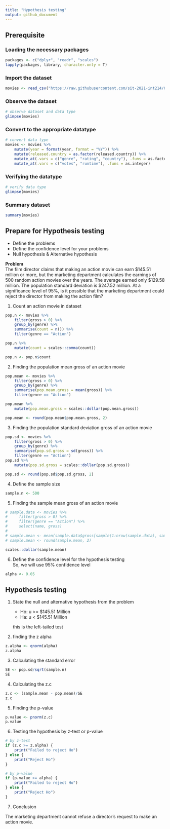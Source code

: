```yaml
---
title: "Hypothesis testing"
output: github_document
---
```


## Prerequisite

### Loading the necessary packages

```r
packages <- c("dplyr", "readr", "scales")
lapply(packages, library, character.only = T)
```

### Import the dataset

```r
movies <- read_csv("https://raw.githubusercontent.com/sit-2021-int214/004-movie-industry/main/movie_industry/csv/cleaned_dataset/movies_cleaned.csv")
```

### Observe the dataset

```r
# observe dataset and data type
glimpse(movies)
```

### Convert to the appropriate datatype

```r
# convert data type
movies <- movies %>%
    mutate(year = format(year, format = "%Y")) %>%
    mutate(released.country = as.factor(released.country)) %>%
    mutate_at(.vars = c("genre", "rating", "country"), .funs = as.factor) %>%
    mutate_at(.vars = c("votes", "runtime"), .funs = as.integer)
```

### Verifying the datatype

```r
# verify data type
glimpse(movies)
```

### Summary dataset

```r
summary(movies)
```

## Prepare for Hypothesis testing

-   Define the problems
-   Define the confidence level for your problems
-   Null hypothesis & Alternative hypothesis

**Problem** <br>
The film director claims that making an action movie can earn \$145.51 million or more, but the marketing department calculates the earnings of 500 random action movies over the years. The average earned only \$129.58 million. The population standard deviation is \$247.52 million. At a significance level of 95%, is it possible that the marketing department could reject the director from making the action film?

1.  Count an action movie in dataset

```r
pop.n <- movies %>%
    filter(gross > 0) %>%
    group_by(genre) %>%
    summarise(count = n()) %>%
    filter(genre == "Action")

pop.n %>%
    mutate(count = scales::comma(count))

pop.n <- pop.n$count
```

2.  Finding the population mean gross of an action movie

```r
pop.mean <- movies %>%
    filter(gross > 0) %>%
    group_by(genre) %>%
    summarise(pop.mean.gross = mean(gross)) %>%
    filter(genre == "Action")

pop.mean %>%
    mutate(pop.mean.gross = scales::dollar(pop.mean.gross))

pop.mean <- round(pop.mean$pop.mean.gross, 2)
```

3.  Finding the population standard deviation gross of an action movie

```r
pop.sd <- movies %>%
    filter(gross > 0) %>%
    group_by(genre) %>%
    summarise(pop.sd.gross = sd(gross)) %>%
    filter(genre == "Action")
pop.sd %>%
    mutate(pop.sd.gross = scales::dollar(pop.sd.gross))

pop.sd <- round(pop.sd$pop.sd.gross, 2)
```

4.  Define the sample size

```r
sample.n <- 500
```

5.  Finding the sample mean gross of an action movie

```r
# sample.data <- movies %>%
#     filter(gross > 0) %>%
#     filter(genre == "Action") %>%
#     select(name, gross)
# 
# sample.mean <- mean(sample.data$gross[sample(1:nrow(sample.data), sample.n)])
# sample.mean <- round(sample.mean, 2)
```

```r
scales::dollar(sample.mean)
```

6.  Define the confidence level for the hypothesis testing <br> So, we will use 95% confidence level

```r
alpha <- 0.05
```

## Hypothesis testing

1.  State the null and alternative hypothesis from the problem

    -   Ho: u >= \$145.51 Million <br>
    -   Ha: u \< \$145.51 Million

    this is the left-tailed test

2.  finding the z alpha

```r
z.alpha <- qnorm(alpha)
z.alpha
```

3.  Calculating the standard error

```r
SE <- pop.sd/sqrt(sample.n)
SE
```

4.  Calculating the z.c

```r
z.c <- (sample.mean - pop.mean)/SE
z.c
```

5.  Finding the p-value

```r
p.value <- pnorm(z.c)
p.value
```

6.  Testing the hypothesis by z-test or p-value

```r
# by z-test
if (z.c >= z.alpha) {
    print("Failed to reject Ho")
} else {
    print("Reject Ho")
}
```

```r
# by p-value
if (p.value >= alpha) {
    print("Failed to reject Ho")
} else {
    print("Reject Ho")
}
```

7.  Conclusion

The marketing department cannot refuse a director's request to make an action movie.

